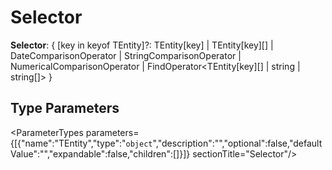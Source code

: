 
# Selector

 **Selector**: &#123; [key in keyof TEntity]?: TEntity[key] \| TEntity[key][] \| DateComparisonOperator \| StringComparisonOperator \| NumericalComparisonOperator \| FindOperator&#60;TEntity[key][] \| string \| string[]&#62; &#125;

## Type Parameters

<ParameterTypes parameters={[{"name":"TEntity","type":"`object`","description":"","optional":false,"defaultValue":"","expandable":false,"children":[]}]}  sectionTitle="Selector"/>
